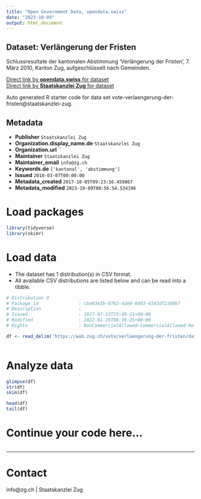 ```yaml
---
title: "Open Government Data, opendata.swiss"
date: "2023-10-09"
output: html_document
---
```


## Dataset: Verlängerung der Fristen

Schlussresultate der kantonalen Abstimmung 'Verlängerung der Fristen', 7. März 2010, Kanton Zug, aufgeschlüsselt nach Gemeinden.

[Direct link by **opendata.swiss** for dataset](https://opendata.swiss/de/dataset/verlangerung-der-fristen)<br>
[Direct link by **Staatskanzlei Zug** for dataset](https://wab.zug.ch/vote/verlaengerung-der-fristen/data)

Auto generated R starter code for data set vote-verlaengerung-der-fristen@staatskanzlei-zug.

## Metadata

- **Publisher** `Staatskanzlei Zug`
- **Organization.display_name.de** `Staatskanzlei Zug`
- **Organization.url** ``
- **Maintainer** `Staatskanzlei Zug`
- **Maintainer_email** `info@zg.ch`
- **Keywords.de** `['kantonal', 'abstimmung']`
- **Issued** `2010-03-07T00:00:00`
- **Metadata_created** `2017-10-05T09:23:16.459867`
- **Metadata_modified** `2023-10-09T00:56:54.534196`


# Load packages

```r

library(tidyverse)
library(skimr)

```

# Load data

-   The dataset has 1 distribution(s) in CSV format.
-   All available CSV distributions are listed below and can be read into a tibble.

```r

# Distribution 0
# Package_id               : cba93e3b-6782-4de0-8493-4183df2189b7
# Description              : 
# Issued                   : 2017-07-13T15:49:21+00:00
# Modified                 : 2022-01-19T06:36:25+00:00
# Rights                   : NonCommercialAllowed-CommercialAllowed-ReferenceRequired

df <- read_delim('https://wab.zug.ch/vote/verlaengerung-der-fristen/data-csv')



```

# Analyze data

```r

glimpse(df)
str(df)
skim(df)

head(df)
tail(df)

```

# Continue your code here...

```r

```

------------------------------------------------------------------------

# Contact

info@zg.ch | Staatskanzlei Zug
